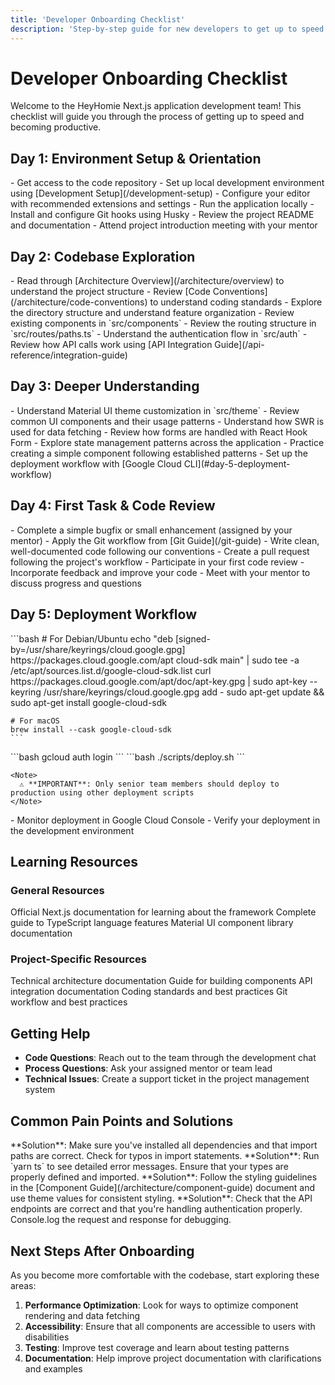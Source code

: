 ```yaml
---
title: 'Developer Onboarding Checklist'
description: 'Step-by-step guide for new developers to get up to speed on the project'
---
```


# Developer Onboarding Checklist

Welcome to the HeyHomie Next.js application development team! This checklist will guide you through the process of getting up to speed and becoming productive.

## Day 1: Environment Setup & Orientation

<Checklist>
  - Get access to the code repository
  - Set up local development environment using [Development Setup](/development-setup)
  - Configure your editor with recommended extensions and settings
  - Run the application locally
  - Install and configure Git hooks using Husky
  - Review the project README and documentation
  - Attend project introduction meeting with your mentor
</Checklist>

## Day 2: Codebase Exploration

<Checklist>
  - Read through [Architecture Overview](/architecture/overview) to understand the project structure
  - Review [Code Conventions](/architecture/code-conventions) to understand coding standards
  - Explore the directory structure and understand feature organization
  - Review existing components in `src/components`
  - Review the routing structure in `src/routes/paths.ts`
  - Understand the authentication flow in `src/auth`
  - Review how API calls work using [API Integration Guide](/api-reference/integration-guide)
</Checklist>

## Day 3: Deeper Understanding

<Checklist>
  - Understand Material UI theme customization in `src/theme`
  - Review common UI components and their usage patterns
  - Understand how SWR is used for data fetching
  - Review how forms are handled with React Hook Form
  - Explore state management patterns across the application
  - Practice creating a simple component following established patterns
  - Set up the deployment workflow with [Google Cloud CLI](#day-5-deployment-workflow)
</Checklist>

## Day 4: First Task & Code Review

<Checklist>
  - Complete a simple bugfix or small enhancement (assigned by your mentor)
  - Apply the Git workflow from [Git Guide](/git-guide)
  - Write clean, well-documented code following our conventions
  - Create a pull request following the project's workflow
  - Participate in your first code review
  - Incorporate feedback and improve your code
  - Meet with your mentor to discuss progress and questions
</Checklist>

## Day 5: Deployment Workflow

<Steps>
  <Step title="Install Google Cloud CLI">
    ```bash
    # For Debian/Ubuntu
    echo "deb [signed-by=/usr/share/keyrings/cloud.google.gpg] https://packages.cloud.google.com/apt cloud-sdk main" | sudo tee -a /etc/apt/sources.list.d/google-cloud-sdk.list
    curl https://packages.cloud.google.com/apt/doc/apt-key.gpg | sudo apt-key --keyring /usr/share/keyrings/cloud.google.gpg add -
    sudo apt-get update && sudo apt-get install google-cloud-sdk

    # For macOS
    brew install --cask google-cloud-sdk
    ```
  </Step>

  <Step title="Login to Google Cloud">
    ```bash
    gcloud auth login
    ```
  </Step>

  <Step title="Deploy to Development Environment">
    ```bash
    ./scripts/deploy.sh
    ```

    <Note>
      ⚠️ **IMPORTANT**: Only senior team members should deploy to production using other deployment scripts
    </Note>
  </Step>

  <Step title="Monitor and Verify Deployment">
    - Monitor deployment in Google Cloud Console
    - Verify your deployment in the development environment
  </Step>
</Steps>

## Learning Resources

### General Resources

<CardGroup cols={2}>
  <Card title="Next.js Documentation" icon="react" href="https://nextjs.org/docs">
    Official Next.js documentation for learning about the framework
  </Card>
  <Card title="TypeScript Handbook" icon="code" href="https://www.typescriptlang.org/docs/handbook/intro.html">
    Complete guide to TypeScript language features
  </Card>
  <Card title="Material UI Documentation" icon="palette" href="https://mui.com/material-ui/getting-started/overview/">
    Material UI component library documentation
  </Card>
</CardGroup>

### Project-Specific Resources

<CardGroup cols={2}>
  <Card title="Architecture Overview" icon="sitemap" href="/architecture/overview">
    Technical architecture documentation
  </Card>
  <Card title="Component Development Guide" icon="puzzle-piece" href="/architecture/component-guide">
    Guide for building components
  </Card>
  <Card title="API Integration Guide" icon="code" href="/api-reference/integration-guide">
    API integration documentation
  </Card>
  <Card title="Code Conventions" icon="book" href="/architecture/code-conventions">
    Coding standards and best practices
  </Card>
  <Card title="Git Guide" icon="code-branch" href="/git-guide">
    Git workflow and best practices
  </Card>
</CardGroup>

## Getting Help

- **Code Questions**: Reach out to the team through the development chat
- **Process Questions**: Ask your assigned mentor or team lead
- **Technical Issues**: Create a support ticket in the project management system

## Common Pain Points and Solutions

<AccordionGroup>
  <Accordion icon="box" title="Module not found errors">
    **Solution**: Make sure you've installed all dependencies and that import paths are correct. Check for typos in import statements.
  </Accordion>
  
  <Accordion icon="triangle-exclamation" title="TypeScript errors">
    **Solution**: Run `yarn ts` to see detailed error messages. Ensure that your types are properly defined and imported.
  </Accordion>
  
  <Accordion icon="brush" title="Component styling inconsistencies">
    **Solution**: Follow the styling guidelines in the [Component Guide](/architecture/component-guide) document and use theme values for consistent styling.
  </Accordion>
  
  <Accordion icon="server" title="API calls not working">
    **Solution**: Check that the API endpoints are correct and that you're handling authentication properly. Console.log the request and response for debugging.
  </Accordion>
</AccordionGroup>

## Next Steps After Onboarding

As you become more comfortable with the codebase, start exploring these areas:

1. **Performance Optimization**: Look for ways to optimize component rendering and data fetching
2. **Accessibility**: Ensure that all components are accessible to users with disabilities
3. **Testing**: Improve test coverage and learn about testing patterns
4. **Documentation**: Help improve project documentation with clarifications and examples 